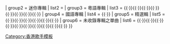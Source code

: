 {{Navbox
| name  = 李蕙敏
| title = [[李蕙敏]]
| titlestyle = background:#FA4CE1
| group1 = 單曲
| list1 = {{nowrap|[[打掃（愛情珍藏版）]]''（1997）''}}{{·}}{{nowrap|[[請你不要哭 (單曲)|請你不要哭]]''（1997）''}}
| group2 = 迷你專輯
| list2 = {{nowrap|[[公主復仇記 (迷你專輯)|公主復仇記]]''（1997）''}}
| group3 = 粵語專輯
| list3 = {{nowrap|[[Debut (李蕙敏專輯)|Debut]]''（1994）''}}{{·}}{{nowrap|[[橫濱別戀]]''（1995）''}}{{·}}{{nowrap|[[秘密 (李蕙敏專輯)|秘密]]''（1995）''}}{{·}}{{nowrap|[[我為我生存]]''（1996）''}}{{·}}{{nowrap|[[其實 (專輯)|其實]]''（1996）''}}{{·}}{{nowrap|[[我是女主角]]''（1997）''}}{{·}}{{nowrap|[[一次…又一次]]''（1998）''}}{{·}}{{nowrap|[[擺脫]]''（1998）''}}{{·}}{{nowrap|[[伴你飛]]''（2000）''}}
| group4 = 國語專輯
| list4 = {{nowrap|[[請你不要哭]]''（1997）''}}{{·}}{{nowrap|[[在屋頂唱歌]]''（1999）''}}
| group5 = 精選輯
| list5 = {{nowrap|[[愛恨交纏 新曲+精選17首]]''（1997）''}}{{·}}{{nowrap|[[偏偏李蕙敏精選II18首]]''（1998）''}}{{·}}{{nowrap|[[李蕙敏:八面威風/16首蓋世經典]]''（1998）''}}{{·}}{{nowrap|[[李蕙敏終極精選18首]]''（1998）''}}{{·}}{{nowrap|[[环球真经典系列 (李蕙敏)|环球真经典系列]]''（2001）''}}{{·}}{{nowrap|[[Love Passion 新曲+精選]]''（2007）''}}{{·}}{{nowrap|[[記得·銷魂 新歌+精選]]''（2014）''}}
| group6 = 未收錄專輯之單曲
| list6 = {{nowrap|《風采依然》（《風中奇緣電影香港廣東版原聲帶》）''（1995）''}}{{·}}{{nowrap|《風采》（《風中奇緣電影香港廣東版原聲帶》）''（1995）''}}{{·}}{{nowrap|《河水彎又彎》（《風中奇緣電影香港廣東版原聲帶》）''（1995）''}}{{·}}{{nowrap|《不可以逃避》（《最好关系》）''（1998）''}}{{·}}{{nowrap|《有了答案（劇場版）》（《西游记（贰）主题曲原声大碟》）''（1998）''}}{{·}}{{nowrap|《大話情人（劇場版）》（《Polygram 99 Superhits》）''（1999）''}}{{·}}{{nowrap|《男兒再不負深情》（《楊貴妃主題曲原聲大碟》）''（2000）''}}{{·}}{{nowrap|《慾望之城》（《新艺宝正选 Vol.1》）''（2001）''}}{{·}}{{nowrap|《假使這分鐘》''（2001）''}}{{·}}{{nowrap|《謝絕戀愛》''（2001）''}}{{·}}{{nowrap|《不老的童話》''（2015）''}}
}}
<noinclude>
[[Category:香港歌手模板]]
</noinclude>